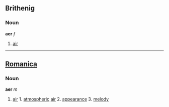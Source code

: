 ==Brithenig==
===Noun===
'''aer''' ''f''

#[[air]]
----

==[[Romanica]]==
===Noun===
<b>aer</b> ''m''
#[[air]] 1. [[atmospheric]] [[air]] 2. [[appearance]] 3. [[melody]]